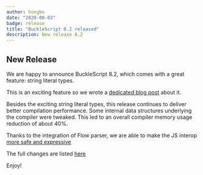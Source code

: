```yaml
---
author: hongbo
date: "2020-08-03"
badge: release
title: "BuckleScript 8.2 released"
description: New release 8.2
---
```


## New Release

We are happy to announce BuckleScript 8.2, which comes with a great feature: string literal types.

This is an exciting feature so we wrote a [dedicated blog post](https://reasonml.org/blog/string-literal-types-in-reason) about it.

Besides the exciting string literal types, this release continues to deliver better compilation performance. Some internal data structures underlying the compiler were tweaked. This led to an overall compiler memory usage reduction of about 40%.

Thanks to the integration of Flow parser, we are able to make the JS interop [more safe and expressive](https://github.com/BuckleScript/bucklescript/issues/4463)

The full changes are listed [here](https://github.com/BuckleScript/bucklescript/blob/master/Changes.md)

Enjoy!
